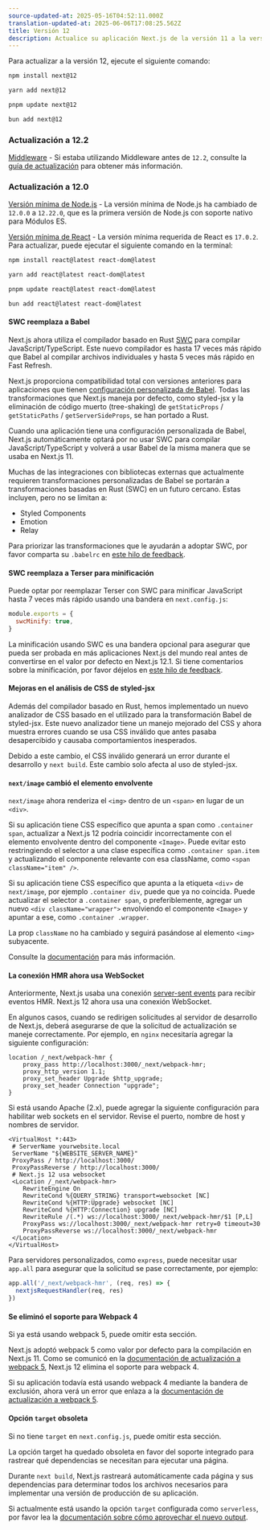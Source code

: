 ```yaml
---
source-updated-at: 2025-05-16T04:52:11.000Z
translation-updated-at: 2025-06-06T17:08:25.562Z
title: Versión 12
description: Actualice su aplicación Next.js de la versión 11 a la versión 12.
---
```


Para actualizar a la versión 12, ejecute el siguiente comando:

```bash filename="Terminal"
npm install next@12

yarn add next@12

pnpm update next@12

bun add next@12
```

### Actualización a 12.2

[Middleware](/docs/messages/middleware-upgrade-guide) - Si estaba utilizando Middleware antes de `12.2`, consulte la [guía de actualización](/docs/messages/middleware-upgrade-guide) para obtener más información.

### Actualización a 12.0

[Versión mínima de Node.js](https://nodejs.org/en/) - La versión mínima de Node.js ha cambiado de `12.0.0` a `12.22.0`, que es la primera versión de Node.js con soporte nativo para Módulos ES.

[Versión mínima de React](https://reactjs.org/docs/add-react-to-a-website.html) - La versión mínima requerida de React es `17.0.2`. Para actualizar, puede ejecutar el siguiente comando en la terminal:

```bash filename="Terminal"
npm install react@latest react-dom@latest

yarn add react@latest react-dom@latest

pnpm update react@latest react-dom@latest

bun add react@latest react-dom@latest
```

#### SWC reemplaza a Babel

Next.js ahora utiliza el compilador basado en Rust [SWC](https://swc.rs/) para compilar JavaScript/TypeScript. Este nuevo compilador es hasta 17 veces más rápido que Babel al compilar archivos individuales y hasta 5 veces más rápido en Fast Refresh.

Next.js proporciona compatibilidad total con versiones anteriores para aplicaciones que tienen [configuración personalizada de Babel](/docs/pages/building-your-application/configuring/babel). Todas las transformaciones que Next.js maneja por defecto, como styled-jsx y la eliminación de código muerto (tree-shaking) de `getStaticProps` / `getStaticPaths` / `getServerSideProps`, se han portado a Rust.

Cuando una aplicación tiene una configuración personalizada de Babel, Next.js automáticamente optará por no usar SWC para compilar JavaScript/TypeScript y volverá a usar Babel de la misma manera que se usaba en Next.js 11.

Muchas de las integraciones con bibliotecas externas que actualmente requieren transformaciones personalizadas de Babel se portarán a transformaciones basadas en Rust (SWC) en un futuro cercano. Estas incluyen, pero no se limitan a:

- Styled Components
- Emotion
- Relay

Para priorizar las transformaciones que le ayudarán a adoptar SWC, por favor comparta su `.babelrc` en [este hilo de feedback](https://github.com/vercel/next.js/discussions/30174).

#### SWC reemplaza a Terser para minificación

Puede optar por reemplazar Terser con SWC para minificar JavaScript hasta 7 veces más rápido usando una bandera en `next.config.js`:

```js filename="next.config.js"
module.exports = {
  swcMinify: true,
}
```

La minificación usando SWC es una bandera opcional para asegurar que pueda ser probada en más aplicaciones Next.js del mundo real antes de convertirse en el valor por defecto en Next.js 12.1. Si tiene comentarios sobre la minificación, por favor déjelos en [este hilo de feedback](https://github.com/vercel/next.js/discussions/30237).

#### Mejoras en el análisis de CSS de styled-jsx

Además del compilador basado en Rust, hemos implementado un nuevo analizador de CSS basado en el utilizado para la transformación Babel de styled-jsx. Este nuevo analizador tiene un manejo mejorado del CSS y ahora muestra errores cuando se usa CSS inválido que antes pasaba desapercibido y causaba comportamientos inesperados.

Debido a este cambio, el CSS inválido generará un error durante el desarrollo y `next build`. Este cambio solo afecta al uso de styled-jsx.

#### `next/image` cambió el elemento envolvente

`next/image` ahora renderiza el `<img>` dentro de un `<span>` en lugar de un `<div>`.

Si su aplicación tiene CSS específico que apunta a span como `.container span`, actualizar a Next.js 12 podría coincidir incorrectamente con el elemento envolvente dentro del componente `<Image>`. Puede evitar esto restringiendo el selector a una clase específica como `.container span.item` y actualizando el componente relevante con esa className, como `<span className="item" />`.

Si su aplicación tiene CSS específico que apunta a la etiqueta `<div>` de `next/image`, por ejemplo `.container div`, puede que ya no coincida. Puede actualizar el selector a `.container span`, o preferiblemente, agregar un nuevo `<div className="wrapper">` envolviendo el componente `<Image>` y apuntar a ese, como `.container .wrapper`.

La prop `className` no ha cambiado y seguirá pasándose al elemento `<img>` subyacente.

Consulte la [documentación](/docs/pages/building-your-application/optimizing/images#styling) para más información.

#### La conexión HMR ahora usa WebSocket

Anteriormente, Next.js usaba una conexión [server-sent events](https://developer.mozilla.org/docs/Web/API/Server-sent_events) para recibir eventos HMR. Next.js 12 ahora usa una conexión WebSocket.

En algunos casos, cuando se redirigen solicitudes al servidor de desarrollo de Next.js, deberá asegurarse de que la solicitud de actualización se maneje correctamente. Por ejemplo, en `nginx` necesitaría agregar la siguiente configuración:

```nginx
location /_next/webpack-hmr {
    proxy_pass http://localhost:3000/_next/webpack-hmr;
    proxy_http_version 1.1;
    proxy_set_header Upgrade $http_upgrade;
    proxy_set_header Connection "upgrade";
}
```

Si está usando Apache (2.x), puede agregar la siguiente configuración para habilitar web sockets en el servidor. Revise el puerto, nombre de host y nombres de servidor.

```
<VirtualHost *:443>
 # ServerName yourwebsite.local
 ServerName "${WEBSITE_SERVER_NAME}"
 ProxyPass / http://localhost:3000/
 ProxyPassReverse / http://localhost:3000/
 # Next.js 12 usa websocket
 <Location /_next/webpack-hmr>
    RewriteEngine On
    RewriteCond %{QUERY_STRING} transport=websocket [NC]
    RewriteCond %{HTTP:Upgrade} websocket [NC]
    RewriteCond %{HTTP:Connection} upgrade [NC]
    RewriteRule /(.*) ws://localhost:3000/_next/webpack-hmr/$1 [P,L]
    ProxyPass ws://localhost:3000/_next/webpack-hmr retry=0 timeout=30
    ProxyPassReverse ws://localhost:3000/_next/webpack-hmr
 </Location>
</VirtualHost>
```

Para servidores personalizados, como `express`, puede necesitar usar `app.all` para asegurar que la solicitud se pase correctamente, por ejemplo:

```js
app.all('/_next/webpack-hmr', (req, res) => {
  nextjsRequestHandler(req, res)
})
```

#### Se eliminó el soporte para Webpack 4

Si ya está usando webpack 5, puede omitir esta sección.

Next.js adoptó webpack 5 como valor por defecto para la compilación en Next.js 11. Como se comunicó en la [documentación de actualización a webpack 5](/docs/messages/webpack5), Next.js 12 elimina el soporte para webpack 4.

Si su aplicación todavía está usando webpack 4 mediante la bandera de exclusión, ahora verá un error que enlaza a la [documentación de actualización a webpack 5](/docs/messages/webpack5).

#### Opción `target` obsoleta

Si no tiene `target` en `next.config.js`, puede omitir esta sección.

La opción target ha quedado obsoleta en favor del soporte integrado para rastrear qué dependencias se necesitan para ejecutar una página.

Durante `next build`, Next.js rastreará automáticamente cada página y sus dependencias para determinar todos los archivos necesarios para implementar una versión de producción de su aplicación.

Si actualmente está usando la opción `target` configurada como `serverless`, por favor lea la [documentación sobre cómo aprovechar el nuevo output](/docs/pages/api-reference/next-config-js/output).